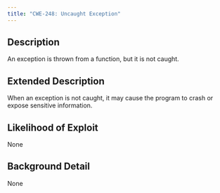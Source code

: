```yaml
---
title: "CWE-248: Uncaught Exception"
---
```


## Description
An exception is thrown from a function, but it is not caught.

## Extended Description
When an exception is not caught, it may cause the program to crash or expose sensitive information.

## Likelihood of Exploit
None

## Background Detail
None
        